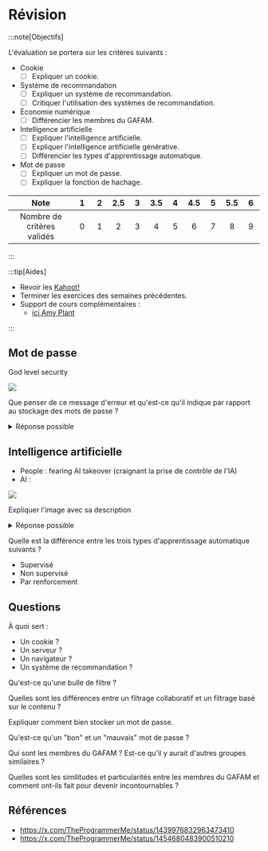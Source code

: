 # Révision

:::note[Objectifs]

L'évaluation se portera sur les critères suivants :

- Cookie
  - [ ] Expliquer un cookie.
- Système de recommandation
  - [ ] Expliquer un système de recommandation.
  - [ ] Critiquer l'utilisation des systèmes de recommandation.
- Économie numérique
  - [ ] Différencier les membres du GAFAM.
- Intelligence artificielle
  - [ ] Expliquer l'intelligence artificielle.
  - [ ] Expliquer l'intelligence artificielle générative.
  - [ ] Différencier les types d'apprentissage automatique.
- Mot de passe
  - [ ] Expliquer un mot de passe.
  - [ ] Expliquer la fonction de hachage.

|            Note            | &nbsp;1&nbsp; | &nbsp;2&nbsp; | 2.5 | &nbsp;3&nbsp; | 3.5 | &nbsp;4&nbsp; | 4.5 | &nbsp;5&nbsp; | 5.5 | &nbsp;6&nbsp; |
| :------------------------: | :-----------: | :-----------: | :-: | :-----------: | :-: | :-----------: | :-: | :-----------: | :-: | :-----------: |
| Nombre de critères validés |       0       |       1       |  2  |       3       |  4  |       5       |  6  |       7       |  8  |       9       |

:::

:::tip[Aides]

- Revoir les [Kahoot!](https://create.kahoot.it/course/1b9adc16-6f3a-4656-98f2-b8995758eed2)
- Terminer les exercices des semaines précédentes.
- Support de cours complémentaires :
  - [ici Amy Plant](https://www.youtube.com/@iciamyplant)

:::

## Mot de passe

God level security

![](https://pbs.twimg.com/media/E_vTTDSXEAUvJ0U?format=jpg)

Que penser de ce message d'erreur et qu'est-ce qu'il indique par rapport au stockage des mots de passe ?

<details>
<summary>Réponse possible</summary>

Le message d'erreur nous permet de connaître le mot de passe d'un autre utilisateur, ce qui est une faille de sécurité.

Même si le mot de passe est haché, il est toujours possible de les comparer entre les différents utilisateurs.
Une méthode pour éviter cela est d'utiliser un "sel" (salt) pour chaque mot de passe, ce qui rendra le hachage unique pour chaque utilisateur : https://proton.me/blog/fr/password-hashing-salting#salting

</details>

## Intelligence artificielle

- People : fearing AI takeover (craignant la prise de contrôle de l'IA)
- AI :

![](https://pbs.twimg.com/media/FDAQL5CXsAMDDks?format=jpg)

Expliquer l'image avec sa description

<details>
<summary>Réponse possible</summary>

L'image montre que l'IA n'est peut-être pas aussi intelligente que nous le pensons, car elle ne peut déduire qu'à partir de données qu'on lui donne.
Ses capacités sont limitées par la qualité des données qu'elle reçoit.

</details>

Quelle est la différence entre les trois types d'apprentissage automatique suivants ?

- Supervisé
- Non supervisé
- Par renforcement

## Questions

À quoi sert :

- Un cookie ?
- Un serveur ?
- Un navigateur ?
- Un système de recommandation ?

Qu'est-ce qu'une bulle de filtre ?

Quelles sont les différences entre un filtrage collaboratif et un filtrage basé sur le contenu ?

Expliquer comment bien stocker un mot de passe.

Qu'est-ce qu'un "bon" et un "mauvais" mot de passe ?

Qui sont les membres du GAFAM ? Est-ce qu'il y aurait d'autres groupes similaires ?

Quelles sont les similitudes et particularités entre les membres du GAFAM et comment ont-ils fait pour devenir incontournables ?

## Références

- https://x.com/TheProgrammerMe/status/1439976832963473410
- https://x.com/TheProgrammerMe/status/1454680483900510210


<Slides
  embedded
  chapter="Enjeux de société"
  proposition='TikTok est "the place to be".'
/>
